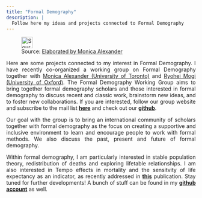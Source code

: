 ```yaml
---
title: "Formal Demography"
description: |
  Follow here my ideas and projects connected to Formal Demography
---
```


![Source: 
[Elaborated by Monica Alexander](https://formaldemography.github.io/working_group/)](formal.png){width=30}


<style>
body {
text-align: justify}
</style>


Here are some projects connected to my interest in Formal Demography. I have recently co-organized a working group on Formal Demography together with [Monica Alexander (University of Toronto)](https://www.monicaalexander.com/) and [Ryohei Mogi (University of Oxford)](https://www.ox.ac.uk/news-and-events/find-an-expert/dr-ryohei-mogi). The Formal Demography Working Group aims to bring together formal demography scholars and those interested in formal demography to discuss recent and classic work, brainstorm new ideas, and to foster new collaborations. If you are interested, follow our group website and subscribe to the mail list [**here**](https://formaldemography.github.io/working_group/) and check out our [**github**](https://github.com/formaldemography/working_group).

Our goal with the group is to bring an international community of scholars together with formal demography as the focus on creating a supportive and inclusive environment to learn and encourage people to work with formal methods. We also discuss the past, present and future of formal demography.

Within formal demography, I am particularly interested in stable population theory, redistribution of deaths and exploring lifetable relationships. I am also interested in Tempo effects in mortality and the sensitvity of life expectancy as an indicator, as recently addressed in [**this**](https://www.karger.com/Article/FullText/500955) publication. Stay tuned for further developments! A bunch of stuff can be found in my [**github account**](https://github.com/vdilego) as well.
